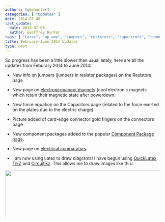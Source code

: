 ```yaml
---
authors: [gbmhunter]
categories: [ "Updates" ]
date: 2014-07-08
last_update:
  date: 2014-07-08
  author: Geoffrey Hunter
tags: [ "Latex", "op-amp", "jumpers", "resistors", "capacitors", "connectors", "component packages", "circuitikz", "tikz" ] 
title: February-June 2014 Updates
type: post
---
```



So progress has been a little slower than usual lately, here are all the updates from Feburary 2014 to June 2014:

* New info on jumpers (jumpers in resistor packages) on the Resistors page

* New page on [electropermanent magnets](/electronics/components/electropermanent-magnets-epms) (cool electronic magnets which retain their magnetic state after powerdown.

* New force equation on the Capacitors page (related to the force exerted on the plates due to the electric charge)

* Picture added of card-edge connector gold fingers on the connectors page

* New component packages added to the popular [Component Package page](/pcb-design/component-packages/).

* New page on [electrical comparators](/electronics/components/comparators).
		
* I am now using Latex to draw diagrams! I have begun using [QuickLatex](http://quicklatex.com/), [TikZ](http://www.texample.net/tikz/) and [Circuitikz](http://www.ctan.org/pkg/circuitikz). This allows me to draw images like this:



<Image src={example_of_an_op_amp_circuit_drawn_with_circuitikz} width="600px">An op-amp circuit drawn with Circuitikz/Latex.</Image>

    Admittedly, this is just an image, but the real diagrams on the [Op-Amp page](/electronics/components/op-amps) are described in the Tex language, and only rendered when you visit the page!

* And on a similar note, there is now both a [TikZ and PGF tutorial](/programming/languages/tex/tikz-and-pgf-tutorial) and a [CircuitikZ tutorial](/programming/languages/tex/drawing-schematics-with-tikz-and-circuitikz)